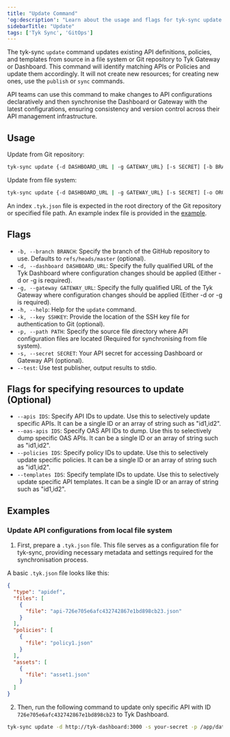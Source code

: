 ```yaml
---
title: "Update Command"
'og:description': "Learn about the usage and flags for tyk-sync update command"
sidebarTitle: "Update"
tags: ['Tyk Sync', 'GitOps']
---
```


The tyk-sync `update` command updates existing API definitions, policies, and templates from source in a file system or Git repository to Tyk Gateway or Dashboard. This command will identify matching APIs or Policies and update them accordingly. It will not create new resources; for creating new ones, use the `publish` or `sync` commands.

API teams can use this command to make changes to API configurations declaratively and then synchronise the Dashboard or Gateway with the latest configurations, ensuring consistency and version control across their API management infrastructure.

## Usage

Update from Git repository:
```bash
tyk-sync update {-d DASHBOARD_URL | -g GATEWAY_URL} [-s SECRET] [-b BRANCH] [-k SSHKEY] [-o ORG_ID] REPOSITORY_URL
```

Update from file system:
```bash
tyk-sync update {-d DASHBOARD_URL | -g GATEWAY_URL} [-s SECRET] [-o ORG_ID] -p PATH
```

An index `.tyk.json` file is expected in the root directory of the Git repository or specified file path. An example index file is provided in the [example](/5.5/#examples).

## Flags
* `-b, --branch BRANCH`: Specify the branch of the GitHub repository to use. Defaults to `refs/heads/master` (optional).
* `-d, --dashboard DASHBOARD_URL`: Specify the fully qualified URL of the Tyk Dashboard where configuration changes should be applied (Either -d or -g is required).
* `-g, --gateway GATEWAY_URL`: Specify the fully qualified URL of the Tyk Gateway where configuration changes should be applied (Either -d or -g is required).
* `-h, --help`: Help for the `update` command.
* `-k, --key SSHKEY`: Provide the location of the SSH key file for authentication to Git (optional).
* `-p, --path PATH`: Specify the source file directory where API configuration files are located (Required for synchronising from file system).
* `-s, --secret SECRET`: Your API secret for accessing Dashboard or Gateway API (optional).
* `--test`: Use test publisher, output results to stdio.

## Flags for specifying resources to update (Optional)
* `--apis IDS`: Specify API IDs to update. Use this to selectively update specific APIs. It can be a single ID or an array of string such as "id1,id2".
* `--oas-apis IDS`: Specify OAS API IDs to dump. Use this to selectively dump specific OAS APIs. It can be a single ID or an array of string such as "id1,id2".
* `--policies IDS`: Specify policy IDs to update. Use this to selectively update specific policies. It can be a single ID or an array of string such as "id1,id2".
* `--templates IDS`: Specify template IDs to update. Use this to selectively update specific API templates. It can be a single ID or an array of string such as "id1,id2".

## Examples
### Update API configurations from local file system

1. First, prepare a `.tyk.json` file. This file serves as a configuration file for tyk-sync, providing necessary metadata and settings required for the synchronisation process.

A basic `.tyk.json` file looks like this:

```json
{
  "type": "apidef",
  "files": [
    {
      "file": "api-726e705e6afc432742867e1bd898cb23.json"
    }
  ],
  "policies": [
    {
      "file": "policy1.json"
    }
  ],
  "assets": [
    {
      "file": "asset1.json"
    }
  ]
}
```

2. Then, run the following command to update only specific API with ID `726e705e6afc432742867e1bd898cb23` to Tyk Dashboard.

```bash
tyk-sync update -d http://tyk-dashboard:3000 -s your-secret -p /app/data --apis 726e705e6afc432742867e1bd898cb23
```
